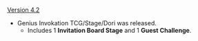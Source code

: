 {{Change History/Header}}
[[Version 4.2]]
* Genius Invokation TCG/Stage/Dori was released.
** Includes 1 '''Invitation Board Stage''' and 1 '''Guest Challenge'''.